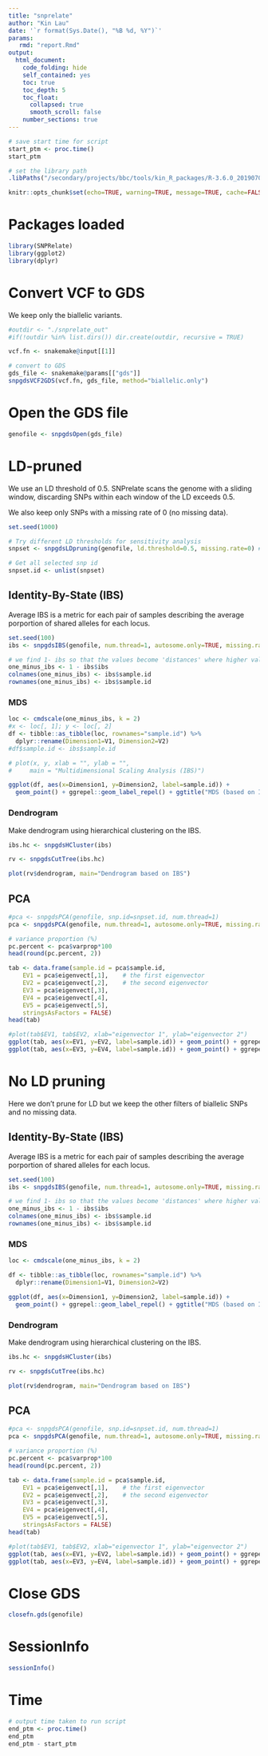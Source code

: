 ```yaml
---
title: "snprelate"
author: "Kin Lau"
date: '`r format(Sys.Date(), "%B %d, %Y")`'
params:
   rmd: "report.Rmd"
output:
  html_document:
    code_folding: hide
    self_contained: yes
    toc: true
    toc_depth: 5
    toc_float:
      collapsed: true
      smooth_scroll: false
    number_sections: true
---
```


```r
# save start time for script
start_ptm <- proc.time()
start_ptm
```

```r
# set the library path
.libPaths("/secondary/projects/bbc/tools/kin_R_packages/R-3.6.0_20190701_pkges")

knitr::opts_chunk$set(echo=TRUE, warning=TRUE, message=TRUE, cache=FALSE)
```

# Packages loaded

```r
library(SNPRelate)
library(ggplot2)
library(dplyr)
```

# Convert VCF to GDS

We keep only the biallelic variants.

```r
#outdir <- "./snprelate_out"
#if(!outdir %in% list.dirs()) dir.create(outdir, recursive = TRUE)

vcf.fn <- snakemake@input[[1]]

# convert to GDS
gds_file <- snakemake@params[["gds"]]
snpgdsVCF2GDS(vcf.fn, gds_file, method="biallelic.only")

```

# Open the GDS file

```r
genofile <- snpgdsOpen(gds_file)

```

# LD-pruned

We use an LD threshold of 0.5. SNPrelate scans the genome with a sliding window, discarding SNPs within each window of the LD exceeds 0.5. 

We also keep only SNPs with a missing rate of 0 (no missing data).

```r
set.seed(1000)

# Try different LD thresholds for sensitivity analysis
snpset <- snpgdsLDpruning(genofile, ld.threshold=0.5, missing.rate=0) # using LD threshold default used in SNPhylo

# Get all selected snp id
snpset.id <- unlist(snpset)
```

## Identity-By-State (IBS)

Average IBS is a metric for each pair of samples describing the average porportion of shared alleles for each locus.

```r
set.seed(100)
ibs <- snpgdsIBS(genofile, num.thread=1, autosome.only=TRUE, missing.rate=0, snp.id = snpset.id)

# we find 1- ibs so that the values become 'distances' where higher values represent more dissimilar pairs of samples
one_minus_ibs <- 1 - ibs$ibs
colnames(one_minus_ibs) <- ibs$sample.id
rownames(one_minus_ibs) <- ibs$sample.id
```

### MDS

```r
loc <- cmdscale(one_minus_ibs, k = 2)
#x <- loc[, 1]; y <- loc[, 2]
df <- tibble::as_tibble(loc, rownames="sample.id") %>%
  dplyr::rename(Dimension1=V1, Dimension2=V2)
#df$sample.id <- ibs$sample.id

# plot(x, y, xlab = "", ylab = "",
#     main = "Multidimensional Scaling Analysis (IBS)")

ggplot(df, aes(x=Dimension1, y=Dimension2, label=sample.id)) + 
  geom_point() + ggrepel::geom_label_repel() + ggtitle("MDS (based on IBS)")

```

### Dendrogram

Make dendrogram using hierarchical clustering on the IBS.

```r
ibs.hc <- snpgdsHCluster(ibs)

rv <- snpgdsCutTree(ibs.hc)

```

```r
plot(rv$dendrogram, main="Dendrogram based on IBS")

```

## PCA

```r
#pca <- snpgdsPCA(genofile, snp.id=snpset.id, num.thread=1)
pca <- snpgdsPCA(genofile, num.thread=1, autosome.only=TRUE, missing.rate=0, snp.id = snpset.id)

# variance proportion (%)
pc.percent <- pca$varprop*100
head(round(pc.percent, 2))

tab <- data.frame(sample.id = pca$sample.id,
    EV1 = pca$eigenvect[,1],    # the first eigenvector
    EV2 = pca$eigenvect[,2],    # the second eigenvector
    EV3 = pca$eigenvect[,3],
    EV4 = pca$eigenvect[,4],
    EV5 = pca$eigenvect[,5],
    stringsAsFactors = FALSE)
head(tab)

#plot(tab$EV1, tab$EV2, xlab="eigenvector 1", ylab="eigenvector 2")
ggplot(tab, aes(x=EV1, y=EV2, label=sample.id)) + geom_point() + ggrepel::geom_label_repel() + ggtitle("PC1 and 2")
ggplot(tab, aes(x=EV3, y=EV4, label=sample.id)) + geom_point() + ggrepel::geom_label_repel() + ggtitle("PC3 and 4")

```

# No LD pruning

Here we don't prune for LD but we keep the other filters of biallelic SNPs and no missing data.

## Identity-By-State (IBS)

Average IBS is a metric for each pair of samples describing the average porportion of shared alleles for each locus.

```r
set.seed(100)
ibs <- snpgdsIBS(genofile, num.thread=1, autosome.only=TRUE, missing.rate=0)

# we find 1- ibs so that the values become 'distances' where higher values represent more dissimilar pairs of samples
one_minus_ibs <- 1 - ibs$ibs
colnames(one_minus_ibs) <- ibs$sample.id
rownames(one_minus_ibs) <- ibs$sample.id
```

### MDS

```r
loc <- cmdscale(one_minus_ibs, k = 2)

df <- tibble::as_tibble(loc, rownames="sample.id") %>%
  dplyr::rename(Dimension1=V1, Dimension2=V2)

ggplot(df, aes(x=Dimension1, y=Dimension2, label=sample.id)) + 
  geom_point() + ggrepel::geom_label_repel() + ggtitle("MDS (based on IBS)")

```

### Dendrogram

Make dendrogram using hierarchical clustering on the IBS.

```r
ibs.hc <- snpgdsHCluster(ibs)

rv <- snpgdsCutTree(ibs.hc)

```

```r
plot(rv$dendrogram, main="Dendrogram based on IBS")

```

## PCA

```r
#pca <- snpgdsPCA(genofile, snp.id=snpset.id, num.thread=1)
pca <- snpgdsPCA(genofile, num.thread=1, autosome.only=TRUE, missing.rate=0)

# variance proportion (%)
pc.percent <- pca$varprop*100
head(round(pc.percent, 2))

tab <- data.frame(sample.id = pca$sample.id,
    EV1 = pca$eigenvect[,1],    # the first eigenvector
    EV2 = pca$eigenvect[,2],    # the second eigenvector
    EV3 = pca$eigenvect[,3],
    EV4 = pca$eigenvect[,4],
    EV5 = pca$eigenvect[,5],
    stringsAsFactors = FALSE)
head(tab)

#plot(tab$EV1, tab$EV2, xlab="eigenvector 1", ylab="eigenvector 2")
ggplot(tab, aes(x=EV1, y=EV2, label=sample.id)) + geom_point() + ggrepel::geom_label_repel() + ggtitle("PC1 and 2")
ggplot(tab, aes(x=EV3, y=EV4, label=sample.id)) + geom_point() + ggrepel::geom_label_repel() + ggtitle("PC3 and 4")

```


# Close GDS

```r
closefn.gds(genofile)

```

# SessionInfo

```r
sessionInfo()
```

# Time

```r
# output time taken to run script
end_ptm <- proc.time()
end_ptm
end_ptm - start_ptm

```
